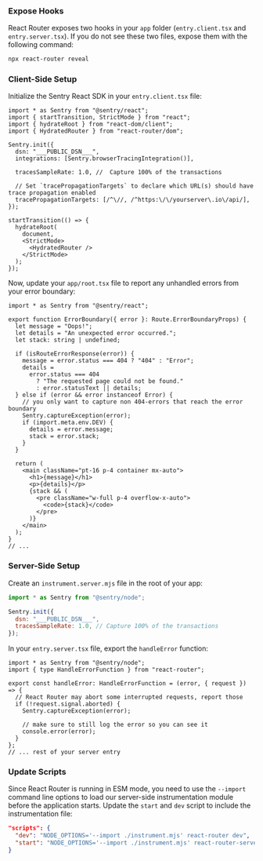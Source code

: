 ### Expose Hooks
React Router exposes two hooks in your `app` folder (`entry.client.tsx` and `entry.server.tsx`).
If you do not see these two files, expose them with the following command:

```bash
npx react-router reveal
```

### Client-Side Setup

Initialize the Sentry React SDK in your `entry.client.tsx` file:

```tsx {filename: entry.client.tsx}
import * as Sentry from "@sentry/react";
import { startTransition, StrictMode } from "react";
import { hydrateRoot } from "react-dom/client";
import { HydratedRouter } from "react-router/dom";

Sentry.init({
  dsn: "___PUBLIC_DSN___",
  integrations: [Sentry.browserTracingIntegration()],

  tracesSampleRate: 1.0, //  Capture 100% of the transactions

  // Set `tracePropagationTargets` to declare which URL(s) should have trace propagation enabled
  tracePropagationTargets: [/^\//, /^https:\/\/yourserver\.io\/api/],
});

startTransition(() => {
  hydrateRoot(
    document,
    <StrictMode>
      <HydratedRouter />
    </StrictMode>
  );
});
```

Now, update your `app/root.tsx` file to report any unhandled errors from your error boundary:

```tsx {filename: app/root.tsx} {14,15}
import * as Sentry from "@sentry/react";

export function ErrorBoundary({ error }: Route.ErrorBoundaryProps) {
  let message = "Oops!";
  let details = "An unexpected error occurred.";
  let stack: string | undefined;

  if (isRouteErrorResponse(error)) {
    message = error.status === 404 ? "404" : "Error";
    details =
      error.status === 404
        ? "The requested page could not be found."
        : error.statusText || details;
  } else if (error && error instanceof Error) {
    // you only want to capture non 404-errors that reach the error boundary
    Sentry.captureException(error);
    if (import.meta.env.DEV) {
      details = error.message;
      stack = error.stack;
    }
  }

  return (
    <main className="pt-16 p-4 container mx-auto">
      <h1>{message}</h1>
      <p>{details}</p>
      {stack && (
        <pre className="w-full p-4 overflow-x-auto">
          <code>{stack}</code>
        </pre>
      )}
    </main>
  );
}
// ...
```

### Server-Side Setup

Create an `instrument.server.mjs` file in the root of your app:

```js {filename: instrument.server.mjs}
import * as Sentry from "@sentry/node";

Sentry.init({
  dsn: "___PUBLIC_DSN___",
  tracesSampleRate: 1.0, // Capture 100% of the transactions
});
```

In your `entry.server.tsx` file, export the `handleError` function:

```tsx {filename: entry.server.tsx} {7}
import * as Sentry from "@sentry/node";
import { type HandleErrorFunction } from "react-router";

export const handleError: HandleErrorFunction = (error, { request }) => {
  // React Router may abort some interrupted requests, report those
  if (!request.signal.aborted) {
    Sentry.captureException(error);

    // make sure to still log the error so you can see it
    console.error(error);
  }
};
// ... rest of your server entry
```

### Update Scripts

Since React Router is running in ESM mode, you need to use the `--import` command line options to load our server-side instrumentation module before the application starts.
Update the `start` and `dev` script to include the instrumentation file:

```json {filename: package.json}
"scripts": {
  "dev": "NODE_OPTIONS='--import ./instrument.mjs' react-router dev",
  "start": "NODE_OPTIONS='--import ./instrument.mjs' react-router-serve ./build/server/index.js",
}
```
